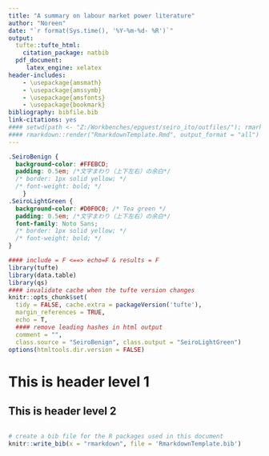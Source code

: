 ```yaml
---
title: "A summary on labour market power literature"
author: "Noreen"
date: "`r format(Sys.time(), '%Y-%m-%d- %R')`"
output:
  tufte::tufte_html:
    citation_package: natbib
  pdf_document:
     latex_engine: xelatex
header-includes:
    - \usepackage{amsmath}
    - \usepackage{amssymb}
    - \usepackage{amsfonts}
    - \usepackage{bookmark} 
bibliography: bibfile.bib
link-citations: yes
#### setwd(path <- "Z:/Workbenches/epguest/seiro_ito/outfiles/"); rmarkdown::render("RmarkdownTemplate.Rmd")
#### rmarkdown::render("RmarkdownTemplate.Rmd", output_format = "all")
---
```

```css
.SeiroBenign {
  background-color: #FFEBCD;
  padding: 0.5em; /*文字まわり（上下左右）の余白*/
  /* border: 1px solid yellow; */
  /* font-weight: bold; */
	}
.SeiroLightGreen {
  background-color: #D0F0C0; /* Tea green */
  padding: 0.5em; /*文字まわり（上下左右）の余白*/
  font-family: Noto Sans;
  /* border: 1px solid yellow; */
  /* font-weight: bold; */
}
```

```r
#### include = F <==> echo=F & results = F
library(tufte)
library(data.table)
library(qs)
#### invalidate cache when the tufte version changes
knitr::opts_chunk$set(
  tidy = FALSE, cache.extra = packageVersion('tufte'), 
  margin_references = TRUE,
  echo = T, 
  #### remove leading hashes in html output
  comment = "", 
  class.source = "SeiroBenign", class.output = "SeiroLightGreen")
options(htmltools.dir.version = FALSE)
```
\def\Perp{\mkern2mu\rotatebox[origin=c]{90}{$\models$}\mkern2mu}
\newcommand{\mpage}[2]{\begin{minipage}[t]{#1}#2\end{minipage}}
\newcommand{\cnvp}{\stackrel{p}{\longrightarrow}}
\newcommand{\cnvd}{\stackrel{d}{\longrightarrow}}
\newcommand{\bfV}{\mathbf{V}}
\newcommand{\bfX}{\mathbf{X}}
\newcommand{\bfx}{\mathbf{x}}
\newcommand{\bfa}{\mathbf{a}}
\newcommand{\bfb}{\mathbf{b}}
\newcommand{\bfp}{\mathbf{p}}
\newcommand{\bfs}{\mathbf{s}}
\newcommand{\bfz}{\mathbf{z}}
\newcommand{\E}{{\Large\varepsilon}}
\newcommand{\NU}{{\Large\nu}}
\newcommand{\0}{{\mathbf{0}}}
\newcommand{\bfalpha}{\boldsymbol{\alpha}}
\newcommand{\bfbeta}{\boldsymbol{\beta}}
\newcommand{\bftheta}{\boldsymbol{\theta}}
\newcommand{\bfeta}{\boldsymbol{\eta}}
\newcommand{\bfmu}{\boldsymbol{\mu}}
\newcommand{\bflambda}{\boldsymbol{\lambda}}
\newcommand{\ind}{\mathrel{\perp\!\!\!\!\perp}}

# This is header level 1
## This is header level 2

```r

```

```r
# create a bib file for the R packages used in this document
knitr::write_bib(x = "rmarkdown", file = 'RmarkdownTemplate.bib')
```

